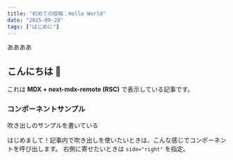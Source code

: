 ```yaml
---
title: "初めての投稿：Hello World"
date: "2025-09-28"
tags: ["はじめに"]
---
```


ああああ

## こんにちは 👋

これは **MDX + next-mdx-remote (RSC)** で表示している記事です。


### コンポーネントサンプル

吹き出しのサンプルを書いている

<Balloon name="Tomoki" icon="/images/tomoki.jpg" side="left">
はじめまして！記事内で吹き出しを使いたいときは、こんな感じでコンポーネントを呼び出します。
</Balloon>

<Balloon name="Bot" side="right">
右側に寄せたいときは <code>side="right"</code> を指定。
</Balloon>
